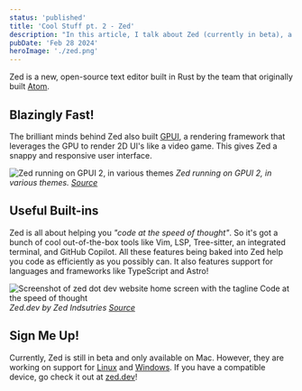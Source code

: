 ```yaml
---
status: 'published'
title: 'Cool Stuff pt. 2 - Zed'
description: "In this article, I talk about Zed (currently in beta), a new Rust-based text editor with many innovations that help make it blazingly fast!"
pubDate: 'Feb 28 2024'
heroImage: './zed.png'
---
```


Zed is a new, open-source text editor built in Rust by the team that originally built [Atom](https://atom-editor.cc).

## Blazingly Fast!

The brilliant minds behind Zed also built [GPUI](https://zed.dev/blog/gpui-2-on-preview),
a rendering framework that leverages the GPU to render 2D UI's like a video game.
This gives Zed a snappy and responsive user interface.

![Zed running on GPUI 2, in various themes](./zed-gpui2.png)
*Zed running on GPUI 2, in various themes. [Source](https://zed.dev/blog/gpui-2-on-preview)*

## Useful Built-ins

Zed is all about helping you *"code at the speed of thought"*. So it's got a bunch of cool out-of-the-box tools like Vim, LSP, Tree-sitter, an integrated terminal, and GitHub Copilot. All these features being baked into Zed help you code as efficiently as you possibly can. It also features support for languages and frameworks like TypeScript and Astro!

![Screenshot of zed dot dev website home screen with the tagline Code at the speed of thought](./zed-website.png)
*Zed.dev by Zed Indsutries [Source](https://zed.dev)*

## Sign Me Up!

Currently, Zed is still in beta and only available on Mac. However, they are working on support for
[Linux](https://github.com/zed-industries/zed/issues/7015) and [Windows](https://github.com/zed-industries/zed/issues/5394).
If you have a compatible device, go check it out at [zed.dev](https://zed.dev)!
